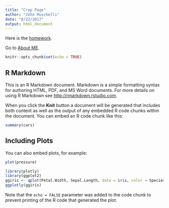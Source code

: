 ```yaml
---
title: "Crap Page"
author: "John Muschelli"
date: "8/23/2017"
output: html_document
---
```


Here is the [homework](../crap/homework.zip).

Go to [About ME](../about).

```r
knitr::opts_chunk$set(echo = TRUE)
```

## R Markdown

This is an R Markdown document. Markdown is a simple formatting syntax for authoring HTML, PDF, and MS Word documents. For more details on using R Markdown see <http://rmarkdown.rstudio.com>.

When you click the **Knit** button a document will be generated that includes both content as well as the output of any embedded R code chunks within the document. You can embed an R code chunk like this:

```r
summary(cars)
```

## Including Plots

You can also embed plots, for example:

```r
plot(pressure)
```

```r
library(plotly)
library(ggplot2)
ggiris <- qplot(Petal.Width, Sepal.Length, data = iris, color = Species)
ggplotly(ggiris)
```


Note that the `echo = FALSE` parameter was added to the code chunk to prevent printing of the R code that generated the plot.
